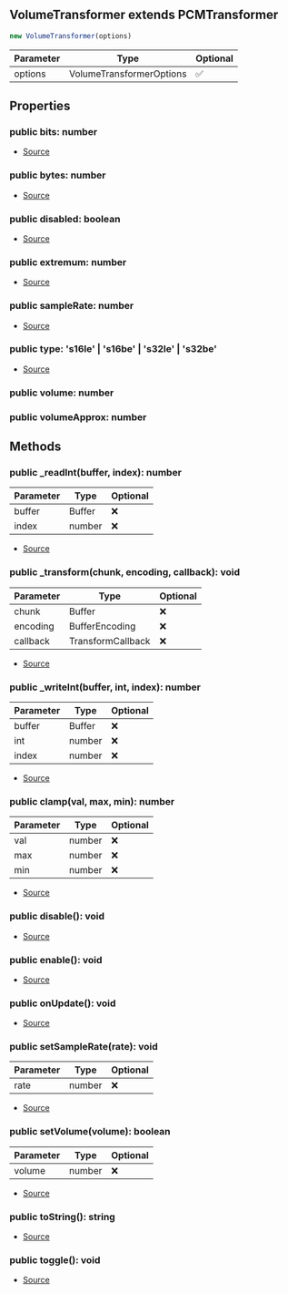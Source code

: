 ## VolumeTransformer extends PCMTransformer


```typescript
new VolumeTransformer(options)
```
| Parameter | Type | Optional |
| ----------- | ----------- | ----------- |
| options | VolumeTransformerOptions | ✅ |


## Properties
### public bits: number
- [Source](https://github.com/Androz2091/discord-player/blob/f2dbc02/packages/equalizer/src/utils/PCMTransformer.ts#L13)
### public bytes: number
- [Source](https://github.com/Androz2091/discord-player/blob/f2dbc02/packages/equalizer/src/utils/PCMTransformer.ts#L14)
### public disabled: boolean
- [Source](https://github.com/Androz2091/discord-player/blob/f2dbc02/packages/equalizer/src/utils/PCMTransformer.ts#L16)
### public extremum: number
- [Source](https://github.com/Androz2091/discord-player/blob/f2dbc02/packages/equalizer/src/utils/PCMTransformer.ts#L15)
### public sampleRate: number
- [Source](https://github.com/Androz2091/discord-player/blob/f2dbc02/packages/equalizer/src/utils/PCMTransformer.ts#L17)
### public type: 's16le' \| 's16be' \| 's32le' \| 's32be'
- [Source](https://github.com/Androz2091/discord-player/blob/f2dbc02/packages/equalizer/src/utils/PCMTransformer.ts#L12)
### public volume: number

### public volumeApprox: number


## Methods
### public _readInt(buffer, index): number
| Parameter | Type | Optional |
| ----------- | ----------- | ----------- |
| buffer | Buffer | ❌ |
| index | number | ❌ |


- [Source](https://github.com/Androz2091/discord-player/blob/f2dbc02/packages/equalizer/src/utils/PCMTransformer.ts#L62)
### public _transform(chunk, encoding, callback): void
| Parameter | Type | Optional |
| ----------- | ----------- | ----------- |
| chunk | Buffer | ❌ |
| encoding | BufferEncoding | ❌ |
| callback | TransformCallback | ❌ |


- [Source](https://github.com/Androz2091/discord-player/blob/f2dbc02/packages/equalizer/src/audio/VolumeTransformer.ts#L42)
### public _writeInt(buffer, int, index): number
| Parameter | Type | Optional |
| ----------- | ----------- | ----------- |
| buffer | Buffer | ❌ |
| int | number | ❌ |
| index | number | ❌ |


- [Source](https://github.com/Androz2091/discord-player/blob/f2dbc02/packages/equalizer/src/utils/PCMTransformer.ts#L67)
### public clamp(val, max, min): number
| Parameter | Type | Optional |
| ----------- | ----------- | ----------- |
| val | number | ❌ |
| max | number | ❌ |
| min | number | ❌ |


- [Source](https://github.com/Androz2091/discord-player/blob/f2dbc02/packages/equalizer/src/utils/PCMTransformer.ts#L72)
### public disable(): void
- [Source](https://github.com/Androz2091/discord-player/blob/f2dbc02/packages/equalizer/src/utils/PCMTransformer.ts#L50)
### public enable(): void
- [Source](https://github.com/Androz2091/discord-player/blob/f2dbc02/packages/equalizer/src/utils/PCMTransformer.ts#L54)
### public onUpdate(): void
- [Source](https://github.com/Androz2091/discord-player/blob/f2dbc02/packages/equalizer/src/utils/PCMTransformer.ts#L18)
### public setSampleRate(rate): void
| Parameter | Type | Optional |
| ----------- | ----------- | ----------- |
| rate | number | ❌ |


- [Source](https://github.com/Androz2091/discord-player/blob/f2dbc02/packages/equalizer/src/utils/PCMTransformer.ts#L76)
### public setVolume(volume): boolean
| Parameter | Type | Optional |
| ----------- | ----------- | ----------- |
| volume | number | ❌ |


- [Source](https://github.com/Androz2091/discord-player/blob/f2dbc02/packages/equalizer/src/audio/VolumeTransformer.ts#L30)
### public toString(): string
- [Source](https://github.com/Androz2091/discord-player/blob/f2dbc02/packages/equalizer/src/audio/VolumeTransformer.ts#L62)
### public toggle(): void
- [Source](https://github.com/Androz2091/discord-player/blob/f2dbc02/packages/equalizer/src/utils/PCMTransformer.ts#L58)